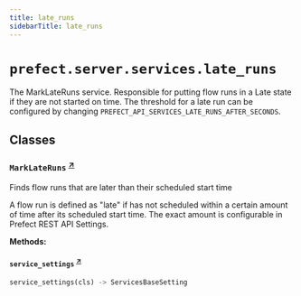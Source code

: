 ```yaml
---
title: late_runs
sidebarTitle: late_runs
---
```


# `prefect.server.services.late_runs`



The MarkLateRuns service. Responsible for putting flow runs in a Late state if they are not started on time.
The threshold for a late run can be configured by changing `PREFECT_API_SERVICES_LATE_RUNS_AFTER_SECONDS`.


## Classes

### `MarkLateRuns` <sup><a href="https://github.com/PrefectHQ/prefect/blob/main/src/prefect/server/services/late_runs.py#L34" target="_blank">↗</a></sup>


Finds flow runs that are later than their scheduled start time

A flow run is defined as "late" if has not scheduled within a certain amount
of time after its scheduled start time. The exact amount is configurable in
Prefect REST API Settings.


**Methods:**

#### `service_settings` <sup><a href="https://github.com/PrefectHQ/prefect/blob/main/src/prefect/server/services/late_runs.py#L44" target="_blank">↗</a></sup>

```python
service_settings(cls) -> ServicesBaseSetting
```
